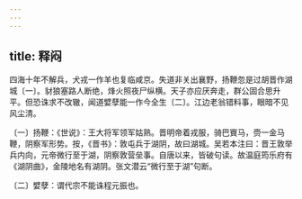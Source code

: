```yaml
---
---
---
```

title: 释闷
---




四海十年不解兵，犬戎一作羊也复临咸京。失道非关出襄野，扬鞭忽是过胡晋作湖城〔一〕。豺狼塞路人断绝，烽火照夜尸纵横。天子亦应厌奔走，群公固合思升平。但恐诛求不改辙，闻道嬖孽能一作今全生〔二〕。江边老翁错料事，眼暗不见风尘清。

〔一〕扬鞭：《世说》：王大将军领军姑熟。晋明帝着戎服，骑巴賨马，赍一金马鞭，阴察军形势。按，《晋书》：敦屯兵于湖阴，故曰湖城。吴若本注曰：晋王敦举兵内向，元帝微行至于湖，阴察敦营垒事。自唐以来，皆破句读。故温庭筠乐府有《湖阴曲》，金陵地名有湖阴。张文潜云“微行至于湖”句断。

〔二〕嬖孽：谓代宗不能诛程元振也。
